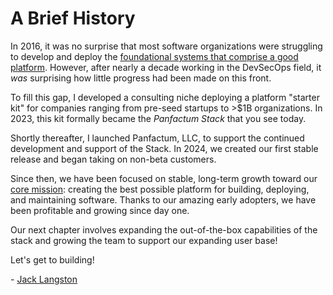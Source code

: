 # A Brief History

In 2016, it was no surprise that most software organizations
were struggling to develop and deploy the [foundational systems that comprise a good platform](/docs/framework/framework/overview).
However, after nearly a decade working in the DevSecOps field, it _was_ surprising how little
progress had been made on this front.

To fill this gap, I developed a consulting niche deploying a platform "starter kit" for companies ranging from
pre-seed startups to >$1B organizations. In 2023, this kit formally became the _Panfactum Stack_ that you see today.

Shortly thereafter, I launched Panfactum, LLC, to support the continued development
and support of the Stack. In 2024, we created our first stable release and began taking on non-beta customers.

Since then, we have been focused on stable, long-term growth toward our [core mission](/about/mission): creating the best possible
platform for building, deploying, and maintaining software. Thanks to our amazing early adopters,
we have been profitable and growing since day one.

Our next chapter involves expanding the out-of-the-box capabilities of the stack and growing the team
to support our expanding user base!

Let's get to building!

\- [Jack Langston](https://www.linkedin.com/in/jacklangston/)
